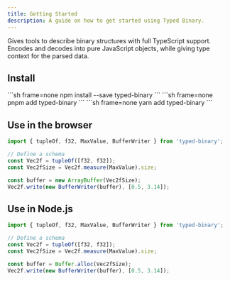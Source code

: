 ```yaml
---
title: Getting Started
description: A guide on how to get started using Typed Binary.
---
```


Gives tools to describe binary structures with full TypeScript support. Encodes and decodes into pure JavaScript
objects, while giving type context for the parsed data.


## Install

<Tabs syncKey="package-manager">
  <TabItem label="npm" icon="seti:npm">
    ```sh frame=none
    npm install --save typed-binary
    ```
  </TabItem>
  <TabItem label="pnpm" icon="pnpm">
    ```sh frame=none
    pnpm add typed-binary
    ```
  </TabItem>
  <TabItem label="yarn" icon="seti:yarn">
    ```sh frame=none
    yarn add typed-binary
    ```
  </TabItem>
</Tabs>

## Use in the browser

```ts {7}
import { tupleOf, f32, MaxValue, BufferWriter } from 'typed-binary';

// Define a schema
const Vec2f = tupleOf([f32, f32]);
const Vec2fSize = Vec2f.measure(MaxValue).size;

const buffer = new ArrayBuffer(Vec2fSize);
Vec2f.write(new BufferWriter(buffer), [0.5, 3.14]);
```

## Use in Node.js

```ts {7}
import { tupleOf, f32, MaxValue, BufferWriter } from 'typed-binary';

// Define a schema
const Vec2f = tupleOf([f32, f32]);
const Vec2fSize = Vec2f.measure(MaxValue).size;

const buffer = Buffer.alloc(Vec2fSize);
Vec2f.write(new BufferWriter(buffer), [0.5, 3.14]);
```